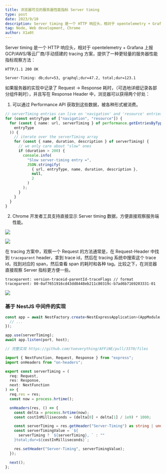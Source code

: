 ```yaml
---
title: 浏览器可见的服务器性能指标 Server timing
type: post
date: 2023/9/10
description: Server timing 是一个 HTTP 响应头，相对于 opentelemetry + Grafana 上报 GCP/AWS/等云厂商/手动搭建的 tracing 方案，提供了一种更轻量的服务器性能指标观察方法。
tag: Node, Web development, Chrome
author: X1a0t
---
```


Server timing 是一个 HTTP 响应头，相对于 opentelemetry + Grafana 上报 GCP/AWS/等云厂商/手动搭建的 tracing 方案，提供了一种更轻量的服务器性能指标观察方法：

```
HTTP/1.1 200 OK

Server-Timing: db;dur=53, graphql;dur=47.2, total;dur=123.1
```

如果服务器的实现中记录了 Request -> Response 耗时，（可选地详细记录各部分组件耗时），并且写在 Response Header 中，浏览器可以获得两个好处：

1. 可以通过 Performance API 获取到这些数据，被各种形式被消费。

```typescript {3, 7}
// serverTiming entries can live on 'navigation' and 'resource' entries
for (const entryType of ["navigation", "resource"]) {
  for (const { name: url, serverTiming } of performance.getEntriesByType(
    entryType
  )) {
    // iterate over the serverTiming array
    for (const { name, duration, description } of serverTiming) {
      // we only care about "slow" ones
      if (duration > 200) {
        console.info(
          "Slow server-timing entry =",
          JSON.stringify(
            { url, entryType, name, duration, description },
            null,
            2
          )
        );
      }
    }
  }
}
```

2. Chrome 开发者工具支持直接显示 Server timing 数据，方便直接观察服务端性能。

![](https://image.thorseraq.com/thorseraq/picb/main//imgs/202309101623345.png)

![](https://image.thorseraq.com/thorseraq/picb/main//imgs/202309101623651.png)

在 tracing 方案中，观察一个 Request 的方法通常是，在 Request-Header 中找到 `traceparent` header，拿到 trace id，然后在 tracing 系统中搜索这个 trace id，找到对应的 span，然后查看 span 的耗时和各种 tag。比较之下，在浏览器直接观察 Server 指标更方便一些。

```
traceparent: version-traceid-parentId-traceFlags // format
traceparent: 00-0af7651916cd43dd8448eb211c80319c-b7ad6b7169203331-01
```

![](https://image.thorseraq.com/thorseraq/picb/main//imgs/202309101653691.png)

### 基于 NestJS 中间件的实现

```typescript filename="main.ts"
const app = await NestFactory.create<NestExpressApplication>(AppModule, {
  // ...
});

app.use(serverTiming);
await app.listen(port, host);

// 完整实现 https://github.com/toeverything/AFFiNE/pull/3370/files
```

```typescript filename="serverTiming.ts"
import { NextFunction, Request, Response } from "express";
import onHeaders from "on-headers";

export const serverTiming = (
  req: Request,
  res: Response,
  next: NextFunction
) => {
  req.res = res;
  const now = process.hrtime();

  onHeaders(res, () => {
    const delta = process.hrtime(now);
    const costInMilliseconds = (delta[0] + delta[1] / 1e9) * 1000;

    const serverTiming = res.getHeader("Server-Timing") as string | undefined;
    const serverTimingValue = `${
      serverTiming ? `${serverTiming}, ` : ""
    }total;dur=${costInMilliseconds}`;

    res.setHeader("Server-Timing", serverTimingValue);
  });

  next();
};
```
